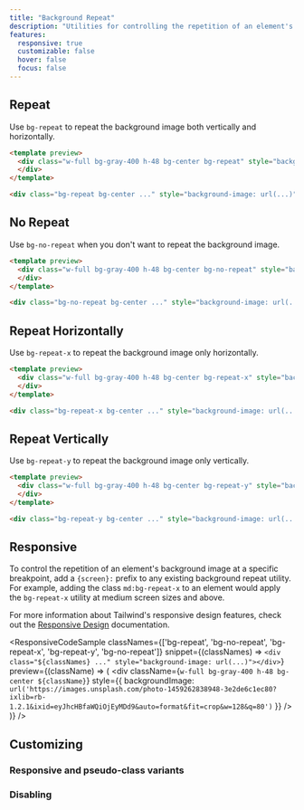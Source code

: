 ```yaml
---
title: "Background Repeat"
description: "Utilities for controlling the repetition of an element's background image."
features:
  responsive: true
  customizable: false
  hover: false
  focus: false
---
```




## Repeat

Use `bg-repeat` to repeat the background image both vertically and horizontally.

```html
<template preview>
  <div class="w-full bg-gray-400 h-48 bg-center bg-repeat" style="background-image:url('https://images.unsplash.com/photo-1459262838948-3e2de6c1ec80?ixlib=rb-1.2.1&ixid=eyJhcHBfaWQiOjEyMDd9&auto=format&fit=crop&w=128&q=80');">
  </div>
</template>

<div class="bg-repeat bg-center ..." style="background-image: url(...)"></div>
```

## No Repeat

Use `bg-no-repeat` when you don't want to repeat the background image.

```html
<template preview>
  <div class="w-full bg-gray-400 h-48 bg-center bg-no-repeat" style="background-image:url('https://images.unsplash.com/photo-1459262838948-3e2de6c1ec80?ixlib=rb-1.2.1&ixid=eyJhcHBfaWQiOjEyMDd9&auto=format&fit=crop&w=128&q=80');">
  </div>
</template>

<div class="bg-no-repeat bg-center ..." style="background-image: url(...)"></div>
```

## Repeat Horizontally

Use `bg-repeat-x` to repeat the background image only horizontally.

```html
<template preview>
  <div class="w-full bg-gray-400 h-48 bg-center bg-repeat-x" style="background-image:url('https://images.unsplash.com/photo-1459262838948-3e2de6c1ec80?ixlib=rb-1.2.1&ixid=eyJhcHBfaWQiOjEyMDd9&auto=format&fit=crop&w=128&q=80');">
  </div>
</template>

<div class="bg-repeat-x bg-center ..." style="background-image: url(...)"></div>
```

## Repeat Vertically

Use `bg-repeat-y` to repeat the background image only vertically.

```html
<template preview>
  <div class="w-full bg-gray-400 h-48 bg-center bg-repeat-y" style="background-image:url('https://images.unsplash.com/photo-1459262838948-3e2de6c1ec80?ixlib=rb-1.2.1&ixid=eyJhcHBfaWQiOjEyMDd9&auto=format&fit=crop&w=128&q=80');">
  </div>
</template>

<div class="bg-repeat-y bg-center ..." style="background-image: url(...)"></div>
```

## Responsive

To control the repetition of an element's background image at a specific breakpoint, add a `{screen}:` prefix to any existing background repeat utility. For example, adding the class `md:bg-repeat-x` to an element would apply the `bg-repeat-x` utility at medium screen sizes and above.

For more information about Tailwind's responsive design features, check out the [Responsive Design](/docs/responsive-design) documentation.

<ResponsiveCodeSample
  classNames={['bg-repeat', 'bg-no-repeat', 'bg-repeat-x', 'bg-repeat-y', 'bg-no-repeat']}
  snippet={(classNames) => `
    <div class="${classNames} ..." style="background-image: url(...)"></div>
  `}
  preview={(className) => (
    <div
      className={`w-full bg-gray-400 h-48 bg-center ${className}`}
      style={{
        backgroundImage: `url('https://images.unsplash.com/photo-1459262838948-3e2de6c1ec80?ixlib=rb-1.2.1&ixid=eyJhcHBfaWQiOjEyMDd9&auto=format&fit=crop&w=128&q=80')`
      }}
    />
  )}
/>

## Customizing

### Responsive and pseudo-class variants

<Variants plugin="backgroundRepeat" />

### Disabling

<Disabling plugin="backgroundRepeat" />
